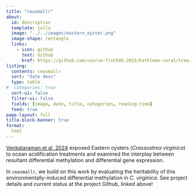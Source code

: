 ```yaml
---
title: "ceasmallr"
about:
  id: description
  template: jolla
  image: "../../images/eastern_oyster.png"
  image-shape: rectangle
  links:
    - icon: github
      text: Github
      href: https://github.com/course-fish546-2025/kathleen-coral/tree/main/project
listing: 
  contents: ceasmallr
  sort: "date desc"
  type: table
#  categories: true
  sort-ui: false
  filter-ui: false
  fields: [image, date, title, categories, reading-time]
  feed: true
page-layout: full
title-block-banner: true
format:
  html
---
```


::: {#description}
[Venkataraman et al. 2024](10.1093/eep/dvae018) exposed Eastern oysters (*Crassostrea virginica*) to ocean acidification treatments and examined the interplay between resultant differential methylation and differential gene expression.

In `ceasmallr`, we build on this work by evaluating the heritability of this environmentally-induced differential methylation in *C. virginica*. See project details and current status at the project Github, linked above!
:::
